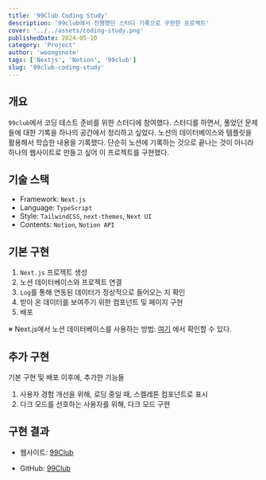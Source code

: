 ```yaml
---
title: '99Club Coding Study'
description: '99club에서 진행했던 스터디 기록으로 구현한 프로젝트'
cover: '../../assets/coding-study.png'
publishedDate: 2024-05-10
category: 'Project'
author: 'woongsnote'
tags: ['Nextjs', 'Notion', '99club']
slug: '99club-coding-study'
---
```


## 개요

`99club`에서 코딩 테스트 준비를 위한 스터디에 참여했다.
스터디를 하면서, 풀었던 문제들에 대한 기록을 하나의 공간에서 정리하고 싶었다.
노션의 데이터베이스와 템플릿을 활용해서 학습한 내용을 기록했다. 단순히 노션에 기록하는 것으로 끝나는 것이 아니라 하나의 웹사이트로 만들고 싶어 이 프로젝트를 구현했다.

## 기술 스택

- Framework: `Next.js`
- Language: `TypeScript`
- Style: `TailwindCSS`, `next-themes`, `Next UI`
- Contents: `Notion`, `Notion API`

## 기본 구현

1. `Next.js` 프로젝트 생성
2. 노션 데이터베이스와 프로젝트 연결
3. `Log`를 통해 연동된 데이터가 정상적으로 들어오는 지 확인
4. 받아 온 데이터를 보여주기 위한 컴포넌트 및 페이지 구현
5. 배포

※ Next.js에서 노션 데이터베이스를 사용하는 방법: [여기](/blog/how-to-use-notion-database-in-nextjs) 에서 확인할 수 있다.

## 추가 구현

기본 구현 및 배포 이후에, 추가한 기능들

1. 사용자 경험 개선을 위해, 로딩 중일 때, 스켈레톤 컴포넌트로 표시
2. 다크 모드를 선호하는 사용자를 위해, 다크 모드 구현

## 구현 결과

- 웹사이트: <a href="https://99club-coding-study.vercel.app" target="_blank" aria-label="99club">99Club</a>

- GitHub: <a href="https://github.com/woongsnote/99club-coding-study" target="_blank">99Club</a>
